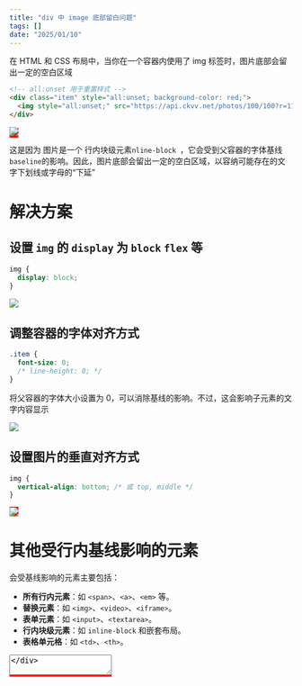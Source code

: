```yaml
---
title: "div 中 image 底部留白问题"
tags: []
date: "2025/01/10"
---
```


在 HTML 和 CSS 布局中，当你在一个容器内使用了 img 标签时，图片底部会留出一定的空白区域

```html
<!-- all:unset 用于重置样式 -->
<div class="item" style="all:unset; background-color: red;">
  <img style="all:unset;" src="https://api.ckvv.net/photos/100/100?r=11&g=101&b=11" />
</div>
```

<div style="all:unset; background-color: red;">
  <img style="all:unset;" src="https://api.ckvv.net/photos/100/100?r=11&g=101&b=11" />
</div>

这是因为 图片是一个 行内块级元素`nline-block `，它会受到父容器的字体基线`baseline`的影响。因此，图片底部会留出一定的空白区域，以容纳可能存在的文字下划线或字母的“下延”


# 解决方案

## 设置 `img` 的 `display` 为 `block` `flex` 等

```css
img {
  display: block;
}
```
<div style="all:unset; background-color: red;">
  <img style="all:unset; display: block;" src="https://api.ckvv.net/photos/100/100?r=11&g=101&b=11" />
</div>

## 调整容器的字体对齐方式
```css
.item {
  font-size: 0;
  /* line-height: 0; */
}
```
将父容器的字体大小设置为 0，可以消除基线的影响。不过，这会影响子元素的文字内容显示

<div style="all:unset; background-color: red; font-size: 0;">
  <img style="all:unset;" src="https://api.ckvv.net/photos/100/100?r=11&g=101&b=11" />
</div>

## 设置图片的垂直对齐方式

```css
img {
  vertical-align: bottom; /* 或 top, middle */
}
```

<div style="all:unset; background-color: red;">
  <img style="all:unset; vertical-align: bottom;" src="https://api.ckvv.net/photos/100/100?r=11&g=101&b=11" />
</div>

# 其他受行内基线影响的元素

会受基线影响的元素主要包括：

- **所有行内元素**：如 `<span>`、`<a>`、`<em>` 等。
- **替换元素**：如 `<img>`、`<video>`、`<iframe>`。
- **表单元素**：如 `<input>`、`<textarea>`。
- **行内块级元素**：如 `inline-block` 和嵌套布局。
- **表格单元格**：如 `<td>`、`<th>`。

<div style="all:unset; background-color: red;">
  <textarea />
</div>

基线影响范围广泛，但可以通过 vertical-align、display、line-height 等属性来调整布局效果。

# 参考

> https://developer.mozilla.org/en-US/docs/Glossary/Baseline/Typography
> https://github.com/jensimmons/cssremedy/issues/14